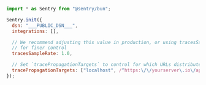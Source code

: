 <SignInNote />

```javascript
import * as Sentry from "@sentry/bun";

Sentry.init({
  dsn: "___PUBLIC_DSN___",
  integrations: [],

  // We recommend adjusting this value in production, or using tracesSampler
  // for finer control
  tracesSampleRate: 1.0,

  // Set `tracePropagationTargets` to control for which URLs distributed tracing should be enabled
  tracePropagationTargets: ["localhost", /^https:\/\/yourserver\.io\/api/],
});
```
